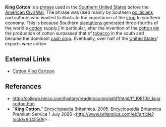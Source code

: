 '''King Cotton''' is a [[phrase]] used in the [[Southern United States]] before the [[American Civil War]].  The phrase was used mainly by Southern [[politician]]s and authors who wanted to illustrate the importance of the [[crop]] to southern economy. This is because Southern [[plantation|plantations]] generated three-fourths of the world's [[cotton]] supply.[http://college.hmco.com/history/readerscomp/gahff/html/ff_108100_kingcotton.htm]  In particular, after the invention of the [[cotton gin]] the production of cotton surpassed that of [[tobacco]] in the south and became the dominant [[cash crop]].  Eventually, over half of the [[United States]]' exports were cotton. 

{{Lang-stub}}
==External Links==
* [http://www.sonofthesouth.net/leefoundation/civil-war/1861/september/king-cotton.htm Cotton King Cartoon]

==Referances==

*http://college.hmco.com/history/readerscomp/gahff/html/ff_108100_kingcotton.htm
*"'''King Cotton.'''" <u>[[Encyclopædia Britannica]]</u>. [[2005]]. Encyclopædia Britannica Premium Service 1 July 2005 <http://www.britannica.com/eb/article?tocId=9045509>.